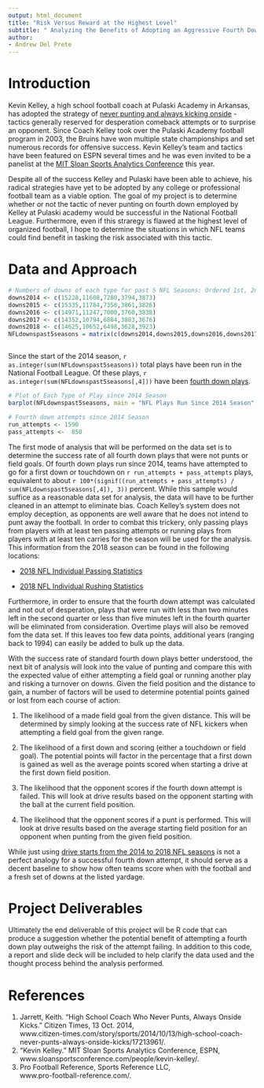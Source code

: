 ```yaml
---
output: html_document
title: "Risk Versus Reward at the Highest Level"
subtitle: " Analyzing the Benefits of Adopting an Aggressive Fourth Down Strategy in the National Football League"
author:
- Andrew Del Prete
---
```


# Introduction
Kevin Kelley, a high school football coach at Pulaski Academy in Arkansas, has adopted the strategy of [never punting and always kicking onside](https://www.citizen-times.com/story/sports/2014/10/13/high-school-coach-never-punts-always-onside-kicks/17213961/) - tactics generally reserved for desperation comeback attempts or to surprise an opponent. Since Coach Kelley took over the Pulaski Academy football program in 2003, the Bruins have won multiple state championships and set numerous records for offensive success. Kevin Kelley's team and tactics have been featured on ESPN several times and he was even invited to be a panelist at the [MIT Sloan Sports Analytics Conference](http://www.sloansportsconference.com/people/kevin-kelley/) this year.

Despite all of the success Kelley and Pulaski have been able to achieve, his radical strategies have yet to be adopted by any college or professional football team as a viable option. The goal of my project is to determine whether or not the tactic of never punting on fourth down employed by Kelley at Pulaski academy would be successful in the National Football League. Furthermore, even if this straregy is flawed at the highest level of organized football, I hope to determine the situations in which NFL teams could find benefit in tasking the risk associated with this tactic.

# Data and Approach
```r
# Numbers of downs of each type for past 5 NFL Seasons: Ordered 1st, 2nd, 3rd, 4th, None
downs2014 <- c(15228,11608,7280,3794,3873) 
downs2015 <- c(15335,11784,7358,3861,3826)
downs2016 <- c(14971,11247,7000,3760,3838)
downs2017 <- c(14352,10794,6884,3883,3676)
downs2018 <- c(14625,10652,6498,3628,3923)
NFLdownspast5seasons = matrix(c(downs2014,downs2015,downs2016,downs2017,downs2018),nrow = 5, ncol = 5, byrow = TRUE, dimnames = list(c("2014","2015","2016","2017","2018"),c("First", "Second", "Third", "Fourth", "No Down")))



```

Since the start of the 2014 season, `r as.integer(sum(NFLdownspast5seasons))` total plays have been run in the National Football League. Of these plays, `r as.integer(sum(NFLdownspast5seasons[,4]))` have been [fourth down plays](https://www.pro-football-reference.com/play-index/play_finder.cgi?request=1&match=summary_all&year_min=2014&year_max=2018&game_type=R&game_num_min=0&game_num_max=99&week_num_min=0&week_num_max=99&quarter%5B%5D=1&quarter%5B%5D=2&quarter%5B%5D=3&quarter%5B%5D=4&quarter%5B%5D=5&minutes_max=15&seconds_max=00&minutes_min=00&seconds_min=00&down%5B%5D=4&field_pos_min_field=team&field_pos_max_field=team&end_field_pos_min_field=team&end_field_pos_max_field=team&type%5B%5D=PASS&type%5B%5D=RUSH&type%5B%5D=PUNT&type%5B%5D=KOFF&type%5B%5D=ONSD&type%5B%5D=FG&type%5B%5D=XP&type%5B%5D=2PCR&type%5B%5D=2PCP&no_play=N&turnover_type%5B%5D=interception&turnover_type%5B%5D=fumble&score_type%5B%5D=touchdown&score_type%5B%5D=field_goal&score_type%5B%5D=safety&rush_direction%5B%5D=LE&rush_direction%5B%5D=LT&rush_direction%5B%5D=LG&rush_direction%5B%5D=M&rush_direction%5B%5D=RG&rush_direction%5B%5D=RT&rush_direction%5B%5D=RE&pass_location%5B%5D=SL&pass_location%5B%5D=SM&pass_location%5B%5D=SR&pass_location%5B%5D=DL&pass_location%5B%5D=DM&pass_location%5B%5D=DR&order_by=yards).

```r
# Plot of Each Type of Play since 2014 Season
barplot(NFLdownspast5seasons, main = "NFL Plays Run Since 2014 Season", xlab = "Down", ylab = "Number of Plays", legend.text = TRUE)

# Fourth down attempts since 2014 Season
run_attempts <- 1590
pass_attempts <-  850
```

The first mode of analysis that will be performed on the data set is to determine the success rate of all fourth down plays that were not punts or field goals. Of fourth down plays run since 2014, teams have attempted to go for a first down or touchdown on `r run_attempts + pass_attempts` plays, equivalent to about `r 100*(signif((run_attempts + pass_attempts) / sum(NFLdownspast5seasons[,4]), 3))` percent. While this sample would suffice as a reasonable data set for analysis, the data will have to be further cleaned in an attempt to eliminate bias. Coach Kelley's system does not employ deception, as opponents are well aware that he does not intend to punt away the football. In order to combat this trickery, only passing plays from players with at least ten passing attempts or running plays from players with at least ten carries for the season will be used for the analysis. This information from the 2018 season can be found in the following locations:  

+ [2018 NFL Individual Passing Statistics](https://www.pro-football-reference.com/years/2018/passing.htm)

+ [2018 NFL Individual Rushing Statistics](https://www.pro-football-reference.com/years/2018/rushing.htm)  

Furthermore, in order to ensure that the fourth down attempt was calculated and not out of desperation, plays that were run with less than two minutes left in the second quarter or less than five minutes left in the fourth quarter will be eliminated from consideration. Overtime plays will also be removed fom the data set. If this leaves too few data points, additional years (ranging back to 1994) can easily be added to bulk up the data.

With the success rate of standard fourth down plays better understood, the next bit of analysis will look into the value of punting and compare this with the expected value of either attempting a field goal or running another play and risking a turnover on downs. Given the field position and the distance to gain, a number of factors will be used to determine potential points gained or lost from each course of action:

1. The likelihood of a made field goal from the given distance. This will be determined by simply looking at the success rate of NFL kickers when attempting a field goal from the given range.  

2. The likelihood of a first down and scoring (either a touchdown or field goal). The potential points will factor in the percentage that a first down is gained as well as the average points scored when starting a drive at the first down field position.

3. The likelihood that the opponent scores if the fourth down attempt is failed. This will look at drive results based on the opponent starting with the ball at the current field position.  

4. The likelihood that the opponent scores if a punt is performed. This will look at drive results based on the average starting field position for an opponent when punting from the given field position.  

While just using [drive starts from the 2014 to 2018 NFL seasons](https://www.pro-football-reference.com/play-index/drive_finder.cgi?request=1&year_min=2014&year_max=2018&game_type=R&game_num_min=0&game_num_max=99&week_num_min=0&week_num_max=99&start_event%5B%5D=Downs&start_event%5B%5D=Interception&start_event%5B%5D=Punt&start_event%5B%5D=Blocked+FG&start_event%5B%5D=Missed+FG&start_event%5B%5D=Fumble&start_event%5B%5D=Muffed+Punt&start_event%5B%5D=Blocked+Punt&start_event%5B%5D=Kickoff&start_event%5B%5D=Onside+Kick&start_event%5B%5D=Own+Kickoff&start_event%5B%5D=Muffed+Kickoff&end_event%5B%5D=Touchdown&end_event%5B%5D=Field+Goal&end_event%5B%5D=Missed+FG&end_event%5B%5D=Fumble&end_event%5B%5D=Interception&end_event%5B%5D=Downs&end_event%5B%5D=Punt&end_event%5B%5D=Blocked+Punt&end_event%5B%5D=Blocked+FG&end_event%5B%5D=Safety&end_event%5B%5D=End+of+Half&end_event%5B%5D=End+of+Game&exclude_kneels=1&drive_st_gtlt=lt&drive_st_own_opp=Own&drive_end_gtlt=lt&drive_end_own_opp=Own&drive_num_gtlt=gt&start_quarter%5B%5D=1&start_quarter%5B%5D=2&start_quarter%5B%5D=3&start_quarter%5B%5D=4&start_quarter%5B%5D=5&end_quarter%5B%5D=1&end_quarter%5B%5D=2&end_quarter%5B%5D=3&end_quarter%5B%5D=4&end_quarter%5B%5D=5&minutes_max=15&seconds_max=00&minutes_min=00&seconds_min=00) is not a perfect analogy for a successful fourth down attempt, it should serve as a decent baseline to show how often teams score when with the football and a fresh set of downs at the listed yardage. 

# Project Deliverables
Ultimately the end deliverable of this project will be R code that can produce a suggestion whether the potential benefit of attempting a fourth down play outweighs the risk of the attempt failing. In addition to this code, a report and slide deck will be included to help clarify the data used and the thought process behind the analysis performed.

# References  
1. Jarrett, Keith. “High School Coach Who Never Punts, Always Onside Kicks.” Citizen Times, 13 Oct. 2014,  
www.citizen-times.com/story/sports/2014/10/13/high-school-coach-never-punts-always-onside-kicks/17213961/.
2. “Kevin Kelley.” MIT Sloan Sports Analytics Conference, ESPN,    
www.sloansportsconference.com/people/kevin-kelley/.
3. Pro Football Reference, Sports Reference LLC,  
www.pro-football-reference.com/.

